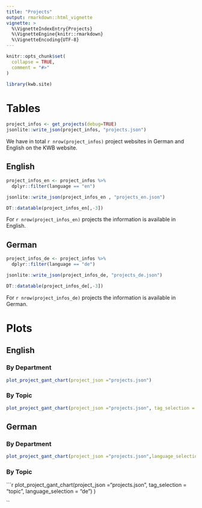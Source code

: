 ```yaml
---
title: "Projects"
output: rmarkdown::html_vignette
vignette: >
  %\VignetteIndexEntry{Projects}
  %\VignetteEngine{knitr::rmarkdown}
  %\VignetteEncoding{UTF-8}
---
```


```r
knitr::opts_chunk$set(
  collapse = TRUE,
  comment = "#>"
)
```

```r
library(kwb.site)
```


# Tables

```r
project_infos <- get_projects(debug=TRUE)
jsonlite::write_json(project_infos, "projects.json")
```

We have in total `r nrow(project_infos)` project websites in German and English 
on the KWB website.

## English

```r
project_infos_en <- project_infos %>%
  dplyr::filter(language == "en") 

jsonlite::write_json(project_infos_en , "projects_en.json")

DT::datatable(project_infos_en[,-3])

```

For `r nrow(project_infos_en)` projects the information is available in English.


## German

```r
project_infos_de <- project_infos %>%
  dplyr::filter(language == "de") 

jsonlite::write_json(project_infos_de, "projects_de.json")

DT::datatable(project_infos_de[,-3])

```

For `r nrow(project_infos_de)` projects the information is available in German.


# Plots


## English

### By Department

```r
plot_project_gant_chart(project_json ="projects.json")

```

### By Topic

```r
plot_project_gant_chart(project_json ="projects.json", tag_selection = "topic")
```

## German

### By Department

```r
plot_project_gant_chart(project_json ="projects.json",language_selection = "de")

```

### By Topic

```r
plot_project_gant_chart(project_json ="projects.json",
                        tag_selection = "topic",
                        language_selection = "de")
)

``
